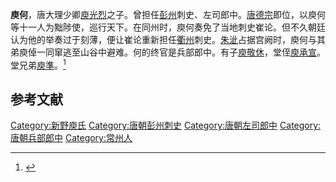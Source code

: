 '''庾何'''，唐大理少卿[[庾光烈|庾光烈]]之子。曾担任[[彭州|彭州]]刺史、左司郎中。[[唐德宗|唐德宗]]即位，以庾何等十一人为黜陟使，巡行天下。在同州时，庾何奏免了当地刺史崔论。但不久朝廷认为他的举奏过于刻薄，便让崔论重新担任[[衢州|衢州]]刺史。[[朱泚|朱泚]]占据宫阙时，庾何与其弟庾倬一同窜逃至山谷中避难。何的终官是兵部郎中。有子[[庾敬休|庾敬休]]，堂侄[[庾承宣|庾承宣]]。堂兄弟[[庾準|庾準]]。<ref>{{Cite book|title=唐尚书省郎官石柱题名考|last=|first=|publisher=中华书局|year=1992|isbn=9787101005806|location=|pages=40}}</ref>

== 参考文献 ==
<references />
{{中國人物小作品}}

[[Category:新野庾氏|Category:新野庾氏]]
[[Category:唐朝彭州刺史|Category:唐朝彭州刺史]]
[[Category:唐朝左司郎中|Category:唐朝左司郎中]]
[[Category:唐朝兵部郎中|Category:唐朝兵部郎中]]
[[Category:常州人|Category:常州人]]